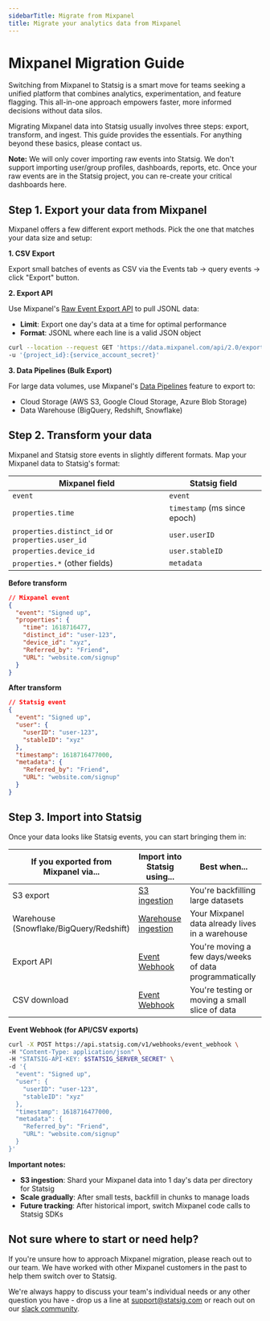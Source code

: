 ```yaml
---
sidebarTitle: Migrate from Mixpanel
title: Migrate your analytics data from Mixpanel
---
```


# Mixpanel Migration Guide

Switching from Mixpanel to Statsig is a smart move for teams seeking a unified platform that combines analytics, experimentation, and feature flagging. This all-in-one approach empowers faster, more informed decisions without data silos.

Migrating Mixpanel data into Statsig usually involves three steps: export, transform, and ingest. This guide provides the essentials. For anything beyond these basics, please contact us.

**Note:** We will only cover importing raw events into Statsig. We don't support importing user/group profiles, dashboards, reports, etc. Once your raw events are in the Statsig project, you can re-create your critical dashboards here.

## Step 1. Export your data from Mixpanel

Mixpanel offers a few different export methods. Pick the one that matches your data size and setup:

**1. CSV Export**

Export small batches of events as CSV via the Events tab → query events → click "Export" button.

**2. Export API**

Use Mixpanel's [Raw Event Export API](https://developer.mixpanel.com/reference/raw-event-export) to pull JSONL data:
- **Limit**: Export one day's data at a time for optimal performance
- **Format**: JSONL where each line is a valid JSON object

```bash
curl --location --request GET 'https://data.mixpanel.com/api/2.0/export?from_date=2023-01-01&to_date=2023-01-01' \
-u '{project_id}:{service_account_secret}'
```

**3. Data Pipelines (Bulk Export)**

For large data volumes, use Mixpanel's [Data Pipelines](https://docs.mixpanel.com/docs/data-pipelines) feature to export to:
- Cloud Storage (AWS S3, Google Cloud Storage, Azure Blob Storage)
- Data Warehouse (BigQuery, Redshift, Snowflake)

## Step 2. Transform your data

Mixpanel and Statsig store events in slightly different formats. Map your Mixpanel data to Statsig's format:

| Mixpanel field | Statsig field |
|----------------|---------------|
| `event` | `event` |
| `properties.time` | `timestamp` (ms since epoch) |
| `properties.distinct_id` or `properties.user_id` | `user.userID` |
| `properties.device_id` | `user.stableID` |
| `properties.*` (other fields) | `metadata` |

**Before transform**

```json
// Mixpanel event
{
  "event": "Signed up",
  "properties": {
    "time": 1618716477,
    "distinct_id": "user-123",
    "device_id": "xyz",
    "Referred_by": "Friend",
    "URL": "website.com/signup"
  }
}
```

**After transform**

```json
// Statsig event
{
  "event": "Signed up",
  "user": {
    "userID": "user-123",
    "stableID": "xyz"
  },
  "timestamp": 1618716477000,
  "metadata": {
    "Referred_by": "Friend",
    "URL": "website.com/signup"
  }
}
```

## Step 3. Import into Statsig

Once your data looks like Statsig events, you can start bringing them in:

| If you exported from Mixpanel via... | Import into Statsig using... | Best when... |
|--------------------------------------|------------------------------|--------------|
| S3 export | [S3 ingestion](/data-warehouse-ingestion/s3) | You're backfilling large datasets |
| Warehouse (Snowflake/BigQuery/Redshift) | [Warehouse ingestion](/data-warehouse-ingestion/introduction) | Your Mixpanel data already lives in a warehouse |
| Export API | [Event Webhook](https://docs.statsig.com/http-api#post-event-webhook) | You're moving a few days/weeks of data programmatically |
| CSV download | [Event Webhook](https://docs.statsig.com/http-api#post-event-webhook) | You're testing or moving a small slice of data |

**Event Webhook (for API/CSV exports)**

```bash
curl -X POST https://api.statsig.com/v1/webhooks/event_webhook \
-H "Content-Type: application/json" \
-H "STATSIG-API-KEY: $STATSIG_SERVER_SECRET" \
-d '{
  "event": "Signed up",
  "user": {
    "userID": "user-123",
    "stableID": "xyz"
  },
  "timestamp": 1618716477000,
  "metadata": {
    "Referred_by": "Friend",
    "URL": "website.com/signup"
  }
}'
```

**Important notes:**
- **S3 ingestion**: Shard your Mixpanel data into 1 day's data per directory for Statsig
- **Scale gradually**: After small tests, backfill in chunks to manage loads
- **Future tracking**: After historical import, switch Mixpanel code calls to Statsig SDKs

## Not sure where to start or need help?

If you're unsure how to approach Mixpanel migration, please reach out to our team. We have worked with other Mixpanel customers in the past to help them switch over to Statsig.

We're always happy to discuss your team's individual needs or any other question you have - drop us a line at [support@statsig.com](mailto:support@statsig.com) or reach out on our [slack community](https://statsig.com/slack).

